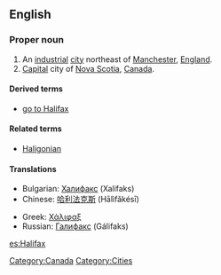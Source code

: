 ==English==
{{wikipedia}}

===Proper noun===
{{en-proper noun}}

# An [[industrial]] [[city]] northeast of [[Manchester]], [[England]].
# [[capital|Capital]] city of [[Nova Scotia]], [[Canada]].

====Derived terms====
* [[go to Halifax]]

====Related terms====
* [[Haligonian]]

====Translations====
{{trans-top}}
* Bulgarian: [[Халифакс]] (Xalifaks)
* Chinese: [[哈利法克斯]] (Hālìfǎkésī)
{{trans-mid}}
* Greek: [[Χάλιφαξ]]
* Russian: [[Галифакс]] (Gálifaks)
{{trans-bottom}}

[[Category:Canada]]
[[Category:Cities]]

[[es:Halifax]]